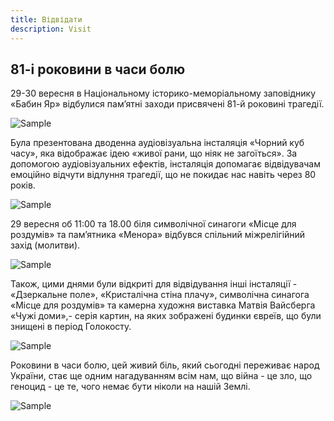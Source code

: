 ```yaml
---
title: Відвідати
description: Visit
---
```


## 81-і роковини в часи болю

29-30 вересня в Національному історико-меморіальному заповіднику «Бабин Яр» відбулися пам’ятні заходи присвячені 81-й роковині трагедії.

<Image src="/assets/events/img_0.png" alt="Sample" />

Була презентована дводенна аудіовізуальна інсталяція «Чорний куб часу», яка відображає ідею «живої рани, що ніяк не загоїться». За допомогою аудіовізуальних ефектів, інсталяція допомагає відвідувачам емоційно відчути відлуння трагедії, що не покидає нас навіть через 80 років.

<Image src="/assets/events/img_1.png" alt="Sample" />

29 вересня об 11:00 та 18.00 біля символічної синагоги «Місце для роздумів» та пам’ятника «Менора» відбувся спільний міжрелігійний захід (молитви).

<Image src="/assets/events/img_2.png" alt="Sample" />

Також, цими днями були відкриті для відвідування інші інсталяції - «Дзеркальне поле», «Кристалічна стіна плачу», символічна синагога «Місце для роздумів» та камерна художня виставка Матвія Вайсберга «Чужі доми»,- серія картин, на яких зображені будинки євреїв, що були знищені в період Голокосту.

<Image src="/assets/events/img_3.png" alt="Sample" />

Роковини в часи болю, цей живий біль, який сьогодні переживає народ України, стає ще одним нагадуванням всім нам, що війна - це зло, що геноцид - це те, чого немає бути ніколи на нашій Землі.

<Image src="/assets/events/img_4.png" alt="Sample" />


